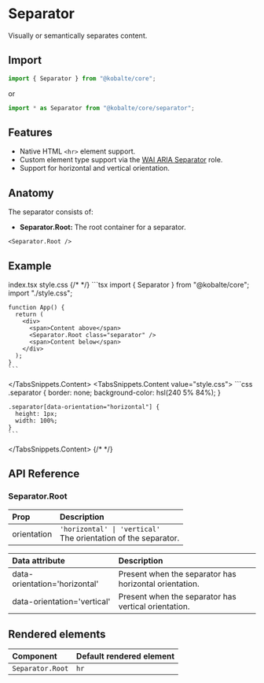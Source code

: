 
# Separator

Visually or semantically separates content.

## Import

```ts
import { Separator } from "@kobalte/core";
```
or

```ts
import * as Separator from "@kobalte/core/separator";
```

## Features

- Native HTML `<hr>` element support.
- Custom element type support via the [WAI ARIA Separator](https://w3c.github.io/aria/#separator) role.
- Support for horizontal and vertical orientation.

## Anatomy

The separator consists of:

- **Separator.Root:** The root container for a separator.

```tsx
<Separator.Root />
```

## Example

<Preview>
  <BasicExample />
</Preview>

<TabsSnippets>
  <TabsSnippets.List>
    <TabsSnippets.Trigger value="index.tsx">index.tsx</TabsSnippets.Trigger>
    <TabsSnippets.Trigger value="style.css">style.css</TabsSnippets.Trigger>
  </TabsSnippets.List>
  {/* <!-- prettier-ignore-start -->*/}
  <TabsSnippets.Content value="index.tsx">
    ```tsx
    import { Separator } from "@kobalte/core";
    import "./style.css";

    function App() {
      return (
        <div>
          <span>Content above</span>
          <Separator.Root class="separator" />
          <span>Content below</span>
        </div>
      );
    }
    ```

  </TabsSnippets.Content>
  <TabsSnippets.Content value="style.css">
    ```css
    .separator {
      border: none;
      background-color: hsl(240 5% 84%);
    }

    .separator[data-orientation="horizontal"] {
      height: 1px;
      width: 100%;
    }
    ```

  </TabsSnippets.Content>
  {/* <!-- prettier-ignore-end -->*/}
</TabsSnippets>

## API Reference

### Separator.Root

| Prop        | Description                                                          |
| :---------- | :------------------------------------------------------------------- |
| orientation | `'horizontal' \| 'vertical'` <br/> The orientation of the separator. |

| Data attribute                | Description                                            |
| :---------------------------- | :----------------------------------------------------- |
| data-orientation='horizontal' | Present when the separator has horizontal orientation. |
| data-orientation='vertical'   | Present when the separator has vertical orientation.   |

## Rendered elements

| Component        | Default rendered element |
| :--------------- | :----------------------- |
| `Separator.Root` | `hr`                     |
